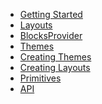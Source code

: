 
- [Getting Started](/docs)
- [Layouts](/docs/layouts)
- [BlocksProvider](/docs/blocks-provider)
- [Themes](/docs/themes)
- [Creating Themes](/docs/creating-themes)
- [Creating Layouts](/docs/creating-layouts)
- [Primitives](/docs/primitives)
- [API](/docs/api)

